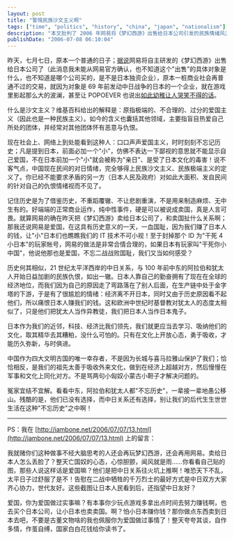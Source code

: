 ```yaml
---
layout: post
title: "警惕民族沙文主义啊"
tags: ["time", "politics", "history", "china", "japan", "nationalism"]
description: "本文批判了 2006 年网易将《梦幻西游》出售给日本公司引发的民族情绪风波。作者指出，当时中国社会对日本的极端负面态度已达到民族沙文主义程度，将普通商业行为政治化。文章提出"记住历史是为了借鉴历史"的观点，认为中国作为文明古国恰恰是因为善于吸收外来文化而生生不息，而非靠长城与排外政策。作者将中日关系与中东冲突作比，警告若不理性看待历史问题，后代可能需要承担无休止的民族仇恨。文章呼吁以建设性态度处理中日关系，避免走向极端民族主义。"
publishDate: "2006-07-08 06:10:04"
---
```


昨天，七月七日，原本一个普通的日子；[据说](http://iambone.net/2006/07/07/13.html)网易将自主研发的《梦幻西游》出售给日本公司了（此消息我未能从网易官方确认，也不知道这个"出售"的具体对象是什么，也不知道是哪个公司买的，是不是日本独资企业），原本一桩商业社会再普通不过的交易，就因为对象是 69 年前发动中日战争的日本的一个企业，就在游戏里影起那么大的波澜，甚至让 POPOEVER 也说出[如此幼稚让人哭笑不得的话](http://plod.popoever.com/archives/000996.html)。

什么是沙文主义？维基百科给出的解释是：原指极端的、不合理的、过分的爱国主义（因此也是一种民族主义）。如今的含义也囊括其他领域，主要指盲目热爱自己所处的团体，并经常对其他团体怀有恶意与仇恨。

现在社会上、网络上到处能看到这种人：口口声声爱国主义，时时刻刻不忘记历史；凡是提到日本，前面必加一个"小"，仿佛不表达一下鄙视的意思就不能显示自己爱国，不在日本前加一个"小"就会被称为"亲日"、是受了日本文化的毒害！说不客气点，中国现在民间的对日情绪，完全够得上民族沙文主义、民族极端主义的定义了。你已经不能要求矛盾的另一方（日本人民及政府）对如此大面积、发自民间的针对自己的仇恨情绪视而不见了。

记住历史是为了借鉴历史，不重蹈覆辙、不让悲剧重演，不是用来制造麻烦、无中生有的。好端端的正常商业运作，纯中性事件，硬是可以被说成卖国，真是人言可畏。就算网易的确在昨天把《梦幻西游》卖给日本公司了，和卖国扯什么关系啊；那我还说网易是爱国，在这具有历史意义的一天，一血国耻，因为我们赚了日本人的钱，让"小"日本们也瞧瞧我们的 IT 技术不可小视！至于封掉那个 ID 为"干死 4 小日本"的玩家帐号，网易的做法是非常合情合理的，如果日本有玩家叫"干死你小中国"，他说他那也是爱国，不忘二战战败国耻，我们又当如何感受？

历史何其相似，21 世纪太平洋西岸的中日关系，与 100 年前中东的阿拉伯和犹太人开始日益加剧的民族仇恨，如出一辙。日本人靠自己的勤奋拥有了现在在全球的经济地位，而我们因为自己的原因走了弯路落在了别人后面，在生产链中处于金字塔的下游，于是有了很尴尬的情绪：经济离不开日本，同时又由于历史原因看不起他们，所以痛恨日本人赚我们的钱。这和欧洲中世纪时基督教对犹太人的态度太相似了，只是他们把犹太人当作异教徒，我们把日本人当作日本鬼子。

日本作为我们的近邻，科技、经济比我们领先，我们就更应当去学习、吸纳他们的文化，取其精华去其糟粕，没什么可怕的。只有在文化上开放心态，勇于吸收，才能历久弥新，与时俱进。

中国作为四大文明古国的唯一幸存者，不是因为长城与喜马拉雅山保护了我们；恰恰相反，是我们的祖先太善于吸收外来文化，做到在经济上超越对方，然后慢慢在军事和文化上同化对方。不是骂两句小匈奴小蒙古小靼子才解决问题的。

冤家宜结不宜解。看看中东，阿拉伯和犹太人都"不忘历史"，一辈接一辈地愚公移山。残酷的是，他们已没有选择，而中日关系还有选择，别让我们的后代生生世世生活在这种"不忘历史"之中啊！

---

PS：我在 [http://iambone.net/2006/07/07/13.html](http://iambone.net/2006/07/07/13.html) 上的留言：

我就赌你们这种做事不经大脑思考的人还会再玩梦幻西游，还会再用网易。卖给日本人怎么丢脸了？整天亡国奴的心态，心惊胆颤，闻风就是雨……你看看自己贴的图，那些人说这样话是爱国嘛？他们是把中日关系往火坑上推啊！唯恐天下不乱，太平日子过舒服了是不！告慰在二战中牺牲的千万烈士的最好方式是中日双方大家齐心协力，世代友好。这些截图让日本人民看到后，还指望中日友好？

爱国，你为爱国做过实事嘛？有本事你少玩点游戏多拿出点时间去努力赚钱啊，也去买个日本公司，让小日本也卖卖国。啊？怕小日本赚你钱？那你做点东西卖到日本去吧，不要是古董文物啥的我也佩服你为爱国做过事情了！整天夸夸其谈，自作多情，作茧自缚，国家白白花钱给你读书了。
